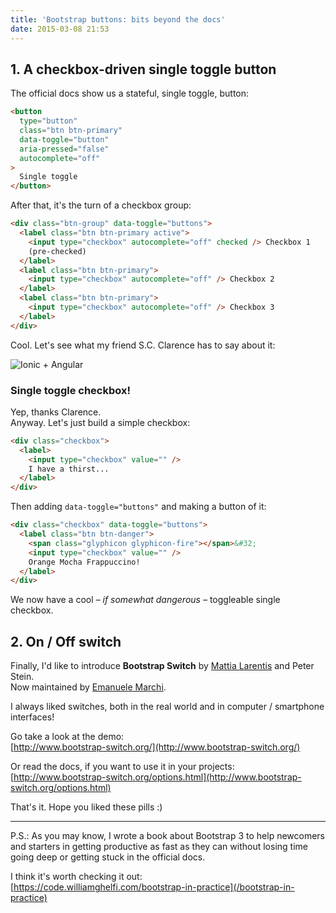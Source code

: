 ```yaml
---
title: 'Bootstrap buttons: bits beyond the docs'
date: 2015-03-08 21:53
---
```



## 1. A checkbox-driven single toggle button

The official docs show us a stateful, single toggle, button:

```html
<button
  type="button"
  class="btn btn-primary"
  data-toggle="button"
  aria-pressed="false"
  autocomplete="off"
>
  Single toggle
</button>
```

After that, it's the turn of a checkbox group:

```html
<div class="btn-group" data-toggle="buttons">
  <label class="btn btn-primary active">
    <input type="checkbox" autocomplete="off" checked /> Checkbox 1
    (pre-checked)
  </label>
  <label class="btn btn-primary">
    <input type="checkbox" autocomplete="off" /> Checkbox 2
  </label>
  <label class="btn btn-primary">
    <input type="checkbox" autocomplete="off" /> Checkbox 3
  </label>
</div>
```

Cool. Let's see what my friend S.C. Clarence has to say about it:

<UiFigureWithCaption>

![Ionic + Angular](../assets/images/posts/2015-03-08-bootstrap-buttons-bits-beyond-the-docs/clarence.jpg)

</UiFigureWithCaption>

### Single toggle checkbox!

Yep, thanks Clarence.  
Anyway. Let's just build a simple checkbox:

```html
<div class="checkbox">
  <label>
    <input type="checkbox" value="" />
    I have a thirst...
  </label>
</div>
```

Then adding `data-toggle="buttons"` and making a button of it:

```html
<div class="checkbox" data-toggle="buttons">
  <label class="btn btn-danger">
    <span class="glyphicon glyphicon-fire"></span>&#32;
    <input type="checkbox" value="" />
    Orange Mocha Frappuccino!
  </label>
</div>
```

We now have a cool _– if somewhat dangerous –_ toggleable single checkbox.

## 2. On / Off switch

Finally, I'd like to introduce **Bootstrap Switch** by [Mattia Larentis](https://github.com/nostalgiaz) and Peter Stein.  
Now maintained by [Emanuele Marchi](https://github.com/lostcrew).

I always liked switches, both in the real world and in computer / smartphone interfaces!

Go take a look at the demo:  
[http://www.bootstrap-switch.org/](http://www.bootstrap-switch.org/)

Or read the docs, if you want to use it in your projects:  
[http://www.bootstrap-switch.org/options.html](http://www.bootstrap-switch.org/options.html)

That's it. Hope you liked these pills :)

---

P.S.: As you may know, I wrote a book about Bootstrap 3 to help newcomers and starters in getting productive as fast as they can without losing time going deep or getting stuck in the official docs.

I think it's worth checking it out:  
[https://code.williamghelfi.com/bootstrap-in-practice](/bootstrap-in-practice)
